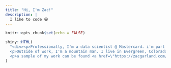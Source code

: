 ```yaml
---
title: "Hi, I'm Zac!"
description: |
  I like to code 😀
---
```


```r
knitr::opts_chunk$set(echo = FALSE)
```

```r
shiny::HTML(
  "<div><p>Professionally, I'm a data scientist @ Mastercard. i'm part of their economics institute & mainly focus on data science & web development. previously, I was a consultant at FactSet where I worked with investment managers on their quant workflows.</p>
  <p>Outside of work, I'm a mountain man. I live in Evergreen, Colorado & can usually be found with my pup (winston) up a mountain, woodworking, or coding. I have a degree in finance & led a few non-profits during college. the most successful endeavor, <a href=\"https://youtu.be/48mSJeCulIk\" style=\"color:#2ebaae;\" target=\"_blank\">bears go bald</a>, raised over $60,000 for children's cancer research.</p>
  <p>a sample of my work can be found <a href=\"https://zacgarland.com/equity-research/\" style=\"color:#2ebaae;\"> here</a>.feel free to <a href=\"https://zacgarland.com/contact\" style=\"color:#2ebaae;\">contact me</a> about equity research, data science, or future opportunities. </p></div>"
)
```

